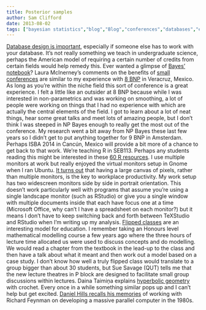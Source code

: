 ```yaml
---
title: Posterior samples
author: Sam Clifford
date: 2013-08-02
tags: ["bayesian statistics","blog","Blog","conferences","databases","education","nonparametrics","pedagogy","qut","R","richard feynman","science","seb113","software","statistics","topology"]
---
```


[Database design is important](http://lindsaybradford.wordpress.com/2013/07/25/the-database-design-goggles-they-do-nothing/), especially if someone else has to work with your database. It's not really something we teach in undergraduate science, perhaps the American model of requiring a certain number of credits from certain fields would help remedy this. Ever wanted a glimpse of [Bayes' notebook](http://xianblog.wordpress.com/2013/07/22/bayes-notebook/)? Laura McInerney's comments on the benefits of [small conferences](http://thesiswhisperer.com/2013/07/31/in-praise-of-the-small-conference/) are similar to my experience with [8 BNP](http://bayesian.org/node/1657) in Veracruz, Mexico. As long as you're within the niche field this sort of conference is a great experience. I felt a little like an outsider at 8 BNP because while I was interested in non-parametrics and was working on smoothing, a lot of people were working on things that I had no experience with which are actually the central elements of the field. I got to learn about a lot of neat things, hear some great talks and meet lots of amazing people, but I don't think I was steeped in NP Bayes enough to really get the most out of the conference. My research went a bit away from NP Bayes these last few years so I didn't get to put anything together for 9 BNP in Amsterdam. Perhaps ISBA 2014 in Cancún, Mexico will provide a bit more of a chance to get back to that work. We're teaching R in SEB113\. Perhaps any students reading this might be interested in these [60 R resources](http://www.computerworld.com/s/article/9239799/60_R_resources_to_improve_your_data_skills). I use multiple monitors at work but really enjoyed the virtual monitors setup in Gnome when I ran Ubuntu. [It turns out](http://lifehacker.com/5616859/is-the-multiple+monitor-productivity-boost-a-myth) that having a large canvas of pixels, rather than multiple monitors, is the key to workplace productivity. My work setup has two widescreen monitors side by side in portrait orientation. This doesn't work particularly well with programs that assume you're using a single landscape monitor (such as RStudio) or give you a single window with multiple documents inside that each have focus one at a time (Microsoft Office, why can't I have a spreadsheet on each monitor?) but it means I don't have to keep switching back and forth between TeXStudio and RStudio when I'm writing up my analysis. [Flipped classes](http://chronicle.com/article/Introduction-to-Ancient/140475/) are an interesting model for education. I remember taking an Honours level mathematical modelling course a few years ago where the three hours of lecture time allocated us were used to discuss concepts and do modelling. We would read a chapter from the textbook in the lead-up to the class and then have a talk about what it meant and then work out a model based on a case study. I don't know how well a truly flipped class would translate to a group bigger than about 30 students, but Sue Savage (QUT) tells me that the new lecture theatres in P block are designed to facilitate small group discussions within lectures. Daina Taimiņa explains [hyperbolic geometry](https://www.youtube.com/watch?v=w1TBZhd-sN0) with crochet. Every once in a while something similar pops up and I can't help but get excited. [Daniel Hills recalls his memories](http://longnow.org/essays/richard-feynman-connection-machine/) of working with Richard Feynman on developing a massive parallel computer in the 1980s.